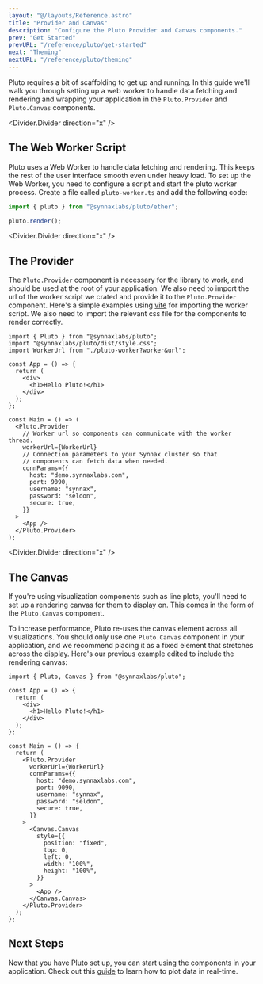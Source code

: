 ```yaml
---
layout: "@/layouts/Reference.astro"
title: "Provider and Canvas"
description: "Configure the Pluto Provider and Canvas components."
prev: "Get Started"
prevURL: "/reference/pluto/get-started"
next: "Theming"
nextURL: "/reference/pluto/theming"
---
```



Pluto requires a bit of scaffolding to get up and running. In this guide we'll walk
you through setting up a web worker to handle data fetching and rendering and wrapping
your application in the `Pluto.Provider` and `Pluto.Canvas` components.

<Divider.Divider direction="x" />

## The Web Worker Script

Pluto uses a Web Worker to handle data fetching and rendering. This keeps the rest of the
user interface smooth even under heavy load. To set up the Web Worker, you need to
configure a script and start the pluto worker process. Create a file called
`pluto-worker.ts` and add the following code:

```typescript
import { pluto } from "@synnaxlabs/pluto/ether";

pluto.render();
```

<Divider.Divider direction="x" />

## The Provider

The `Pluto.Provider` component is necessary for the library to work, and should be used
at the root of your application. We also need to import the url of the worker script we
crated and provide it to the `Pluto.Provider` component. Here's a simple examples using
[vite](https://vitejs.dev/) for importing the worker script. We also need to import the
relevant css file for the components to render correctly.

```tsx
import { Pluto } from "@synnaxlabs/pluto";
import "@synnaxlabs/pluto/dist/style.css";
import WorkerUrl from "./pluto-worker?worker&url";

const App = () => {
  return (
    <div>
      <h1>Hello Pluto!</h1>
    </div>
  );
};

const Main = () => (
  <Pluto.Provider
    // Worker url so components can communicate with the worker thread.
    workerUrl={WorkerUrl}
    // Connection parameters to your Synnax cluster so that
    // components can fetch data when needed.
    connParams={{
      host: "demo.synnaxlabs.com",
      port: 9090,
      username: "synnax",
      password: "seldon",
      secure: true,
    }}
  >
    <App />
  </Pluto.Provider>
);
```

<Divider.Divider direction="x" />

## The Canvas

If you're using visualization components such as line plots, you'll need to set up a
rendering canvas for them to display on. This comes in the form of the `Pluto.Canvas`
component.

To increase performance, Pluto re-uses the canvas element across all visualizations. You
should only use one `Pluto.Canvas` component in your application, and we recommend placing
it as a fixed element that stretches across the display. Here's our previous example
edited to include the rendering canvas:

```tsx
import { Pluto, Canvas } from "@synnaxlabs/pluto";

const App = () => {
  return (
    <div>
      <h1>Hello Pluto!</h1>
    </div>
  );
};

const Main = () => {
  return (
    <Pluto.Provider
      workerUrl={WorkerUrl}
      connParams={{
        host: "demo.synnaxlabs.com",
        port: 9090,
        username: "synnax",
        password: "seldon",
        secure: true,
      }}
    >
      <Canvas.Canvas
        style={{
          position: "fixed",
          top: 0,
          left: 0,
          width: "100%",
          height: "100%",
        }}
      >
        <App />
      </Canvas.Canvas>
    </Pluto.Provider>
  );
};
```

## Next Steps

Now that you have Pluto set up, you can start using the components in your application.
Check out this [guide](/reference/pluto/line-plot) to learn how to plot data in real-time.
